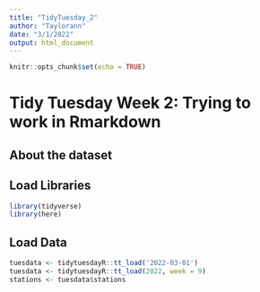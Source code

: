 ```yaml
---
title: "TidyTuesday_2"
author: "Taylorann"
date: "3/1/2022"
output: html_document
---
```


```r
knitr::opts_chunk$set(echo = TRUE)
```
# Tidy Tuesday Week 2: Trying to work in  Rmarkdown

## About the dataset



## Load Libraries
```r
library(tidyverse)
library(here)
```

## Load Data
```r
tuesdata <- tidytuesdayR::tt_load('2022-03-01')
tuesdata <- tidytuesdayR::tt_load(2022, week = 9)
stations <- tuesdata$stations
```





